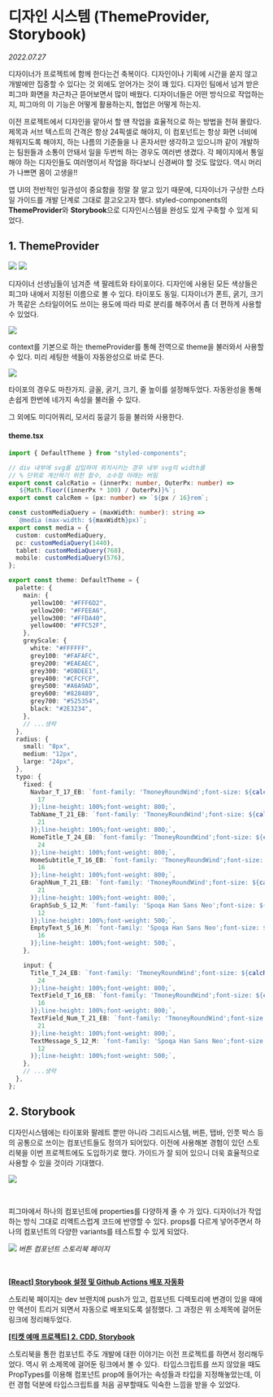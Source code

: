 # 디자인 시스템 (ThemeProvider, Storybook)

_2022.07.27_

디자이너가 프로젝트에 함께 한다는건 축복이다. 디자인이나 기획에 시간을 쏟지 않고 개발에만 집중할 수 있다는 것 외에도 얻어가는 것이 꽤 있다. 디자인 팀에서 넘겨 받은 피그마 화면을 차근차근 뜯어보면서 많이 배웠다. 디자이너들은 어떤 방식으로 작업하는지, 피그마의 이 기능은 어떻게 활용하는지, 협업은 어떻게 하는지.

이전 프로젝트에서 디자인을 맡아서 할 땐 작업을 효율적으로 하는 방법을 전혀 몰랐다. 제목과 서브 텍스트의 간격은 항상 24픽셀로 해야지, 이 컴포넌트는 항상 화면 너비에 채워지도록 해야지, 하는 나름의 기준들을 나 혼자서만 생각하고 있으니까 같이 개발하는 팀원들과 소통이 안돼서 일을 두번씩 하는 경우도 여러번 생겼다. 각 페이지에서 통일해야 하는 디자인들도 여러명이서 작업을 하다보니 신경써야 할 것도 많았다. 역시 머리가 나쁘면 몸이 고생을!!

앱 UI의 전반적인 일관성이 중요함을 정말 잘 알고 있기 때문에, 디자이너가 구상한 스타일 가이드를 개발 단계로 그대로 끌고오고자 했다. styled-components의 **ThemeProvider**와 **Storybook**으로 디자인시스템을 완성도 있게 구축할 수 있게 되었다.

## **1\. ThemeProvider**

![](https://img1.daumcdn.net/thumb/R1280x0/?scode=mtistory2&fname=https%3A%2F%2Fblog.kakaocdn.net%2Fdn%2FbBcXcd%2FbtrIfRMPX0x%2FvZkv3Js6DUk0cq3LLfrHWk%2Fimg.png)
![](https://img1.daumcdn.net/thumb/R1280x0/?scode=mtistory2&fname=https%3A%2F%2Fblog.kakaocdn.net%2Fdn%2FcMGC7i%2FbtrH49VUgFF%2FSsD7jtEfbLLseM0coVjJN1%2Fimg.png)

디자이너 선생님들이 넘겨준 색 팔레트와 타이포이다. 디자인에 사용된 모든 색상들은 피그마 내에서 지정된 이름으로 볼 수 있다. 타이포도 동일. 디자이너가 폰트, 굵기, 크기가 똑같은 스타일이어도 쓰이는 용도에 따라 따로 분리를 해주어서 좀 더 편하게 사용할 수 있었다.

![](https://img1.daumcdn.net/thumb/R1280x0/?scode=mtistory2&fname=https%3A%2F%2Fblog.kakaocdn.net%2Fdn%2FnrSAD%2FbtrIkpbYPcP%2FHjmAyLkhmHyk5gEj6Nuac0%2Fimg.png)

context를 기본으로 하는 themeProvider를 통해 전역으로 theme을 불러와서 사용할 수 있다. 미리 세팅한 색들이 자동완성으로 바로 뜬다.

![](https://img1.daumcdn.net/thumb/R1280x0/?scode=mtistory2&fname=https%3A%2F%2Fblog.kakaocdn.net%2Fdn%2FbIkNIf%2FbtrImccau6f%2FkVMahkI9RtmeDjTEq8R0eK%2Fimg.png)

타이포의 경우도 마찬가지. 글꼴, 굵기, 크기, 줄 높이를 설정해두었다. 자동완성을 통해 손쉽게 한번에 네가지 속성을 불러올 수 있다.

그 외에도 미디어쿼리, 모서리 둥글기 등을 불러와 사용한다.

#### **theme.tsx**

```ts
import { DefaultTheme } from "styled-components";

// div 내부에 svg를 삽입하여 위치시키는 경우 내부 svg의 width를
// % 단위로 계산하기 위한 함수, 소수점 아래는 버림
export const calcRatio = (innerPx: number, OuterPx: number) =>
  `${Math.floor((innerPx * 100) / OuterPx)}%`;
export const calcRem = (px: number) => `${px / 16}rem`;

const customMediaQuery = (maxWidth: number): string =>
  `@media (max-width: ${maxWidth}px)`;
export const media = {
  custom: customMediaQuery,
  pc: customMediaQuery(1440),
  tablet: customMediaQuery(768),
  mobile: customMediaQuery(576),
};

export const theme: DefaultTheme = {
  palette: {
    main: {
      yellow100: "#FFF6D2",
      yellow200: "#FFEEA6",
      yellow300: "#FFDA40",
      yellow400: "#FFC52F",
    },
    greyScale: {
      white: "#FFFFFF",
      grey100: "#FAFAFC",
      grey200: "#EAEAEC",
      grey300: "#DBDEE1",
      grey400: "#CFCFCF",
      grey500: "#A6A9AD",
      grey600: "#828489",
      grey700: "#525354",
      black: "#2E3234",
    },
    // ...생략
  },
  radius: {
    small: "8px",
    medium: "12px",
    large: "24px",
  },
  typo: {
    fixed: {
      Navbar_T_17_EB: `font-family: 'TmoneyRoundWind';font-size: ${calcRem(
        17
      )};line-height: 100%;font-weight: 800;`,
      TabName_T_21_EB: `font-family: 'TmoneyRoundWind';font-size: ${calcRem(
        21
      )};line-height: 100%;font-weight: 800;`,
      HomeTitle_T_24_EB: `font-family: 'TmoneyRoundWind';font-size: ${calcRem(
        24
      )};line-height: 100%;font-weight: 800;`,
      HomeSubtitle_T_16_EB: `font-family: 'TmoneyRoundWind';font-size: ${calcRem(
        16
      )};line-height: 100%;font-weight: 800;`,
      GraphNum_T_21_EB: `font-family: 'TmoneyRoundWind';font-size: ${calcRem(
        21
      )};line-height: 100%;font-weight: 800;`,
      GraphSub_S_12_M: `font-family: 'Spoqa Han Sans Neo';font-size: ${calcRem(
        12
      )};line-height: 100%;font-weight: 500;`,
      EmptyText_S_16_M: `font-family: 'Spoqa Han Sans Neo';font-size: ${calcRem(
        16
      )};line-height: 100%;font-weight: 500;`,
    },

    input: {
      Title_T_24_EB: `font-family: 'TmoneyRoundWind';font-size: ${calcRem(
        24
      )};line-height: 100%;font-weight: 800;`,
      TextField_T_16_EB: `font-family: 'TmoneyRoundWind';font-size: ${calcRem(
        16
      )};line-height: 100%;font-weight: 800;`,
      TextField_Num_T_21_EB: `font-family: 'TmoneyRoundWind';font-size: ${calcRem(
        21
      )};line-height: 100%;font-weight: 800;`,
      TextMessage_S_12_M: `font-family: 'Spoqa Han Sans Neo';font-size: ${calcRem(
        12
      )};line-height: 100%;font-weight: 500;`,
    },
    // ...생략
  },
};
```

## **2\. Storybook**

디자인시스템에는 타이포와 팔레트 뿐만 아니라 그리드시스템, 버튼, 탭바, 인풋 박스 등의 공통으로 쓰이는 컴포넌트들도 정의가 되어있다. 이전에 사용해본 경험이 있던 스토리북을 이번 프로젝트에도 도입하기로 했다. 가이드가 잘 되어 있으니 더욱 효율적으로 사용할 수 있을 것이라 기대했다.

![](https://img1.daumcdn.net/thumb/R1280x0/?scode=mtistory2&fname=https%3A%2F%2Fblog.kakaocdn.net%2Fdn%2FcYf0Oo%2FbtrIjLsQHtq%2FAnHQHY5H3nU4rmPNXOfeuk%2Fimg.png)

<br />

피그마에서 하나의 컴포넌트에 properties를 다양하게 줄 수 가 있다. 디자이너가 작업하는 방식 그대로 리액트스럽게 코드에 반영할 수 있다. props를 다르게 넣어주면서 하나의 컴포넌트의 다양한 variants를 테스트할 수 있게 되었다.

![](https://img1.daumcdn.net/thumb/R1280x0/?scode=mtistory2&fname=https%3A%2F%2Fblog.kakaocdn.net%2Fdn%2Fn8VgR%2FbtrImP9qthD%2FJLBJInBSL71WbDIrFmPgr1%2Fimg.png)
_버튼 컴포넌트 스토리북 페이지_

<br />

[**\[React\] Storybook 설정 및 Github Actions 배포 자동화**](https://9yujin.tistory.com/46?category=1013884)

스토리북 페이지는 dev 브랜치에 push가 있고, 컴포넌트 디렉토리에 변경이 있을 때에만 액션이 트리거 되면서 자동으로 배포되도록 설정했다. 그 과정은 위 소제목에 걸어둔 링크에 정리해두었다.

[**\[티켓 예매 프로젝트\] 2. CDD, Storybook**](https://9yujin.tistory.com/25?category=1025360)

스토리북을 통한 컴포넌트 주도 개발에 대한 이야기는 이전 프로젝트를 하면서 정리해두었다. 역시 위 소제목에 걸어둔 링크에서 볼 수 있다.  타입스크립트를 쓰지 않았을 때도 PropTypes를 이용해 컴포넌트 prop에 들어가는 속성들과 타입을 지정해놓았는데, 이런 경험 덕분에 타입스크립트를 처음 공부할때도 익숙한 느낌을 받을 수 있었다.
